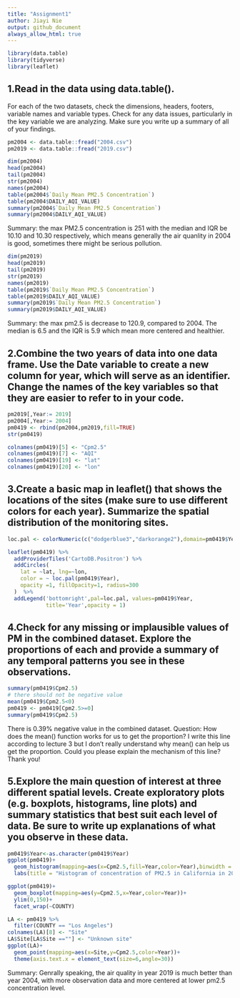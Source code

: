 ```yaml
---
title: "Assignment1"
author: Jiayi Nie
output: github_document
always_allow_html: true
---
```


```r
library(data.table)
library(tidyverse)
library(leaflet)
```


## 1.Read in the data using data.table(). 
For each of the two datasets, check the dimensions, headers, footers, variable names and variable types. 
Check for any data issues, particularly in the key variable we are analyzing. 
Make sure you write up a summary of all of your findings.

```r
pm2004 <- data.table::fread("2004.csv")
pm2019 <- data.table::fread("2019.csv")
```

```r
dim(pm2004)
head(pm2004)
tail(pm2004)
str(pm2004)
names(pm2004)
table(pm2004$`Daily Mean PM2.5 Concentration`)
table(pm2004$DAILY_AQI_VALUE)
summary(pm2004$`Daily Mean PM2.5 Concentration`)
summary(pm2004$DAILY_AQI_VALUE)
```
Summary: the max PM2.5 concentration is 251 with the median and IQR be 10.10 and 10.30 respectively, which means generally the air quanlity in 2004 is good, sometimes there might be serious pollution.


```r
dim(pm2019)
head(pm2019)
tail(pm2019)
str(pm2019)
names(pm2019)
table(pm2019$`Daily Mean PM2.5 Concentration`)
table(pm2019$DAILY_AQI_VALUE)
summary(pm2019$`Daily Mean PM2.5 Concentration`)
summary(pm2019$DAILY_AQI_VALUE)
```

Summary: the max pm2.5 is decrease to 120.9, compared to 2004. The median is 6.5 and the IQR is 5.9 which mean more centered and healthier.


## 2.Combine the two years of data into one data frame. Use the Date variable to create a new column for year, which will serve as an identifier. Change the names of the key variables so that they are easier to refer to in your code.

```r
pm2019[,Year:= 2019]
pm2004[,Year:= 2004]
pm0419 <- rbind(pm2004,pm2019,fill=TRUE)
str(pm0419)

colnames(pm0419)[5] <- "Cpm2.5"
colnames(pm0419)[7] <- "AQI"
colnames(pm0419)[19] <- "lat"
colnames(pm0419)[20] <- "lon"
```

## 3.Create a basic map in leaflet() that shows the locations of the sites (make sure to use different colors for each year). Summarize the spatial distribution of the monitoring sites.

```r
loc.pal <- colorNumeric(c("dodgerblue3","darkorange2"),domain=pm0419$Year)

leaflet(pm0419) %>% 
  addProviderTiles('CartoDB.Positron') %>%
  addCircles(
    lat = ~lat, lng=~lon,
    color = ~ loc.pal(pm0419$Year),
    opacity =1, fillOpacity=1, radius=300
  )  %>%
  addLegend('bottomright',pal=loc.pal, values=pm0419$Year,
            title='Year',opacity = 1)


```

## 4.Check for any missing or implausible values of PM in the combined dataset. Explore the proportions of each and provide a summary of any temporal patterns you see in these observations.

```r
summary(pm0419$Cpm2.5)
# there should not be negative value
mean(pm0419$Cpm2.5<0)
pm0419 <- pm0419[Cpm2.5>=0]
summary(pm0419$Cpm2.5)

```

There is 0.39% negative value in the combined dataset.
Question: How does the mean() function works for us to get the proportion? I write this line according to lecture 3 but I don't really understand why mean() can help us get the proportion. Could you please explain the mechanism of this line? Thank you!

## 5.Explore the main question of interest at three different spatial levels. Create exploratory plots (e.g. boxplots, histograms, line plots) and summary statistics that best suit each level of data. Be sure to write up explanations of what you observe in these data.

```r
pm0419$Year<-as.character(pm0419$Year)
ggplot(pm0419)+
  geom_histogram(mapping=aes(x=Cpm2.5,fill=Year,color=Year),binwidth = 35, position="dodge")+
  labs(title = "Histogram of concentration of PM2.5 in California in 2004 & 2019",x="pm2.5 concentration")
```

```r
ggplot(pm0419)+
  geom_boxplot(mapping=aes(y=Cpm2.5,x=Year,color=Year))+
  ylim(0,150)+
  facet_wrap(~COUNTY)
```

```r
LA <- pm0419 %>%
  filter(COUNTY == "Los Angeles")
colnames(LA)[8] <- "Site"
LA$Site[LA$Site ==""] <- "Unknown site"
ggplot(LA)+
  geom_point(mapping=aes(x=Site,y=Cpm2.5,color=Year))+
  theme(axis.text.x = element_text(size=6,angle=30))

```

Summary: Genrally speaking, the air quality in year 2019 is much better than year 2004, with more observation data and more centered at lower pm2.5 concentration level.
